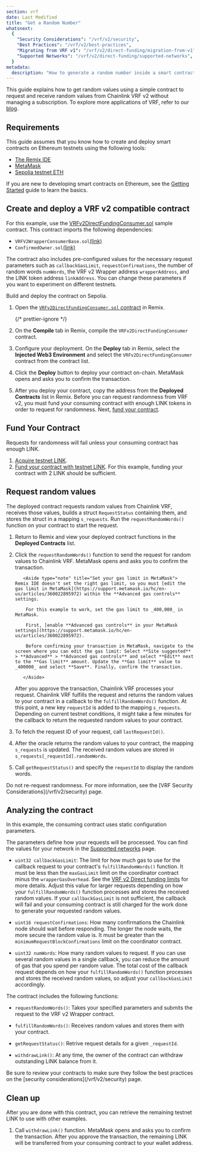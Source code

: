 ```yaml
---
section: vrf
date: Last Modified
title: "Get a Random Number"
whatsnext:
  {
    "Security Considerations": "/vrf/v2/security",
    "Best Practices": "/vrf/v2/best-practices",
    "Migrating from VRF v1": "/vrf/v2/direct-funding/migration-from-v1",
    "Supported Networks": "/vrf/v2/direct-funding/supported-networks",
  }
metadata:
  description: "How to generate a random number inside a smart contract using Chainlink VRF v2 - Direct funding method."
---
```



<VrfCommon callout="directFunding" />

This guide explains how to get random values using a simple contract to request and receive random values from Chainlink VRF v2 without managing a subscription. To explore more applications of VRF, refer to our [blog](https://blog.chain.link/).

## Requirements

This guide assumes that you know how to create and deploy smart contracts on Ethereum testnets using the following tools:

- [The Remix IDE](https://remix.ethereum.org/)
- [MetaMask](https://metamask.io/)
- [Sepolia testnet ETH](/resources/link-token-contracts/#sepolia-testnet)

If you are new to developing smart contracts on Ethereum, see the [Getting Started](/getting-started/conceptual-overview) guide to learn the basics.

## Create and deploy a VRF v2 compatible contract

For this example, use the [VRFv2DirectFundingConsumer.sol](https://remix.ethereum.org/#url=https://docs.chain.link/samples/VRF/VRFv2DirectFundingConsumer.sol) sample contract. This contract imports the following dependencies:

- `VRFV2WrapperConsumerBase.sol`[(link)](https://github.com/smartcontractkit/chainlink/blob/develop/contracts/src/v0.8/vrf/VRFV2WrapperConsumerBase.sol)
- `ConfirmedOwner.sol`[(link)](https://github.com/smartcontractkit/chainlink/blob/develop/contracts/src/v0.8/ConfirmedOwner.sol)

The contract also includes pre-configured values for the necessary request parameters such as `callbackGasLimit`, `requestConfirmations`, the number of random words `numWords`, the VRF v2 Wrapper address `wrapperAddress`, and the LINK token address `linkAddress`. You can change these parameters if you want to experiment on different testnets.

Build and deploy the contract on Sepolia.

1. Open the [`VRFv2DirectFundingConsumer.sol` contract](https://remix.ethereum.org/#url=https://docs.chain.link/samples/VRF/VRFv2DirectFundingConsumer.sol) in Remix.

   {/* prettier-ignore */}
   <CodeSample src="samples/VRF/VRFv2DirectFundingConsumer.sol" showButtonOnly/>

1. On the **Compile** tab in Remix, compile the `VRFv2DirectFundingConsumer` contract.

1. Configure your deployment. On the **Deploy** tab in Remix, select the **Injected Web3 Environment** and select the `VRFv2DirectFundingConsumer` contract from the contract list.

1. Click the **Deploy** button to deploy your contract on-chain. MetaMask opens and asks you to confirm the transaction.

1. After you deploy your contract, copy the address from the **Deployed Contracts** list in Remix. Before you can request randomness from VRF v2, you must fund your consuming contract with enough LINK tokens in order to request for randomness. Next, [fund your contract](#fund-your-contract).

## Fund Your Contract

Requests for randomness will fail unless your consuming contract has enough LINK.

1. [Acquire testnet LINK](/resources/acquire-link).
1. [Fund your contract with testnet LINK](/resources/fund-your-contract). For this example, funding your contract with 2 LINK should be sufficient.

## Request random values

The deployed contract requests random values from Chainlink VRF, receives those values, builds a struct `RequestStatus` containing them, and stores the struct in a mapping `s_requests`. Run the `requestRandomWords()` function on your contract to start the request.

1.  Return to Remix and view your deployed contract functions in the **Deployed Contracts** list.

1.  Click the `requestRandomWords()` function to send the request for random values to Chainlink VRF. MetaMask opens and asks you to confirm the transaction.

           <Aside type="note" title="Set your gas limit in MetaMask">
        Remix IDE doesn't set the right gas limit, so you must [edit the
        gas limit in MetaMask](https://support.metamask.io/hc/en-us/articles/360022895972) within the **Advanced gas controls** settings.

            For this example to work, set the gas limit to _400,000_ in MetaMask.

            First, [enable **Advanced gas controls** in your MetaMask settings](https://support.metamask.io/hc/en-us/articles/360022895972).

            Before confirming your transaction in MetaMask, navigate to the screen where you can edit the gas limit: Select **Site suggested** > **Advanced** > **Advanced gas controls** and select **Edit** next to the **Gas limit** amount. Update the **Gas limit** value to _400000_ and select **Save**. Finally, confirm the transaction.

           </Aside>

    After you approve the transaction, Chainlink VRF processes your request. Chainlink VRF fulfills the request and returns the random values to your contract in a callback to the `fulfillRandomWords()` function. At this point, a new key `requestId` is added to the mapping `s_requests`. Depending on current testnet conditions, it might take a few minutes for the callback to return the requested random values to your contract.

1.  To fetch the request ID of your request, call `lastRequestId()`.

1.  After the oracle returns the random values to your contract, the mapping `s_requests` is updated. The received random values are stored in `s_requests[_requestId].randomWords`.

1.  Call `getRequestStatus()` and specify the `requestId` to display the random words.

<Aside type="note" title="Note on Requesting Randomness">
  Do not re-request randomness. For more information, see the [VRF Security Considerations](/vrf/v2/security) page.
</Aside>

## Analyzing the contract

In this example, the consuming contract uses static configuration parameters.

<CodeSample src="samples/VRF/VRFv2DirectFundingConsumer.sol" />

The parameters define how your requests will be processed. You can find the values for your network in the [Supported networks](/vrf/v2/direct-funding/supported-networks) page.

- `uint32 callbackGasLimit`: The limit for how much gas to use for the callback request to your contract's `fulfillRandomWords()` function. It must be less than the `maxGasLimit` limit on the coordinator contract minus the `wrapperGasOverhead`. See the [VRF v2 Direct funding limits](/vrf/v2/direct-funding/#limits) for more details. Adjust this value for larger requests depending on how your `fulfillRandomWords()` function processes and stores the received random values. If your `callbackGasLimit` is not sufficient, the callback will fail and your consuming contract is still charged for the work done to generate your requested random values.

- `uint16 requestConfirmations`: How many confirmations the Chainlink node should wait before responding. The longer the node waits, the more secure the random value is. It must be greater than the `minimumRequestBlockConfirmations` limit on the coordinator contract.

- `uint32 numWords`: How many random values to request. If you can use several random values in a single callback, you can reduce the amount of gas that you spend per random value. The total cost of the callback request depends on how your `fulfillRandomWords()` function processes and stores the received random values, so adjust your `callbackGasLimit` accordingly.

The contract includes the following functions:

- `requestRandomWords()`: Takes your specified parameters and submits the request to the VRF v2 Wrapper contract.

- `fulfillRandomWords()`: Receives random values and stores them with your contract.

- `getRequestStatus()`: Retrive request details for a given `_requestId`.

- `withdrawLink()`: At any time, the owner of the contract can withdraw outstanding LINK balance from it.

<Aside type="note" title="Security Considerations">
  Be sure to review your contracts to make sure they follow the best practices on the [security
  considerations](/vrf/v2/security) page.
</Aside>

## Clean up

After you are done with this contract, you can retrieve the remaining testnet LINK to use with other examples.

1. Call `withdrawLink()` function. MetaMask opens and asks you to confirm the transaction. After you approve the transaction, the remaining LINK will be transferred from your consuming contract to your wallet address.
